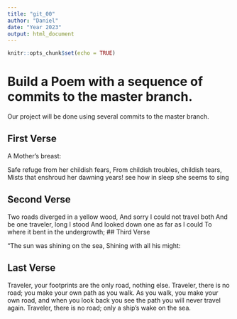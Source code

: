 ```yaml
---
title: "git_00"
author: "Daniel"
date: "Year 2023"
output: html_document
---
```


```r
knitr::opts_chunk$set(echo = TRUE)
```
# Build a Poem with a sequence of commits to the master branch.
Our project will be done using several commits to the master branch.
<!-- Do not modify or change any text in "!--" bracketed areas such as this --- these are instructions to
you, if you change any of this the git program will notice it and compromise your git merging strategy !-->

## First Verse 
<!--Put the first five lines of a poem by Lewis Carrol in this section!-->
A Mother's breast:

Safe refuge from her childish fears, 
From childish troubles, childish tears, 
Mists that enshroud her dawning years! 
see how in sleep she seems to sing 

## Second Verse
<!--Put the first five lines of a poem by Robert Frost here!-->

Two roads diverged in a yellow wood, 
And sorry I could not travel both 
And be one traveler, long I stood 
And looked down one as far as I could 
To where it bent in the undergrowth; 
## Third Verse
<!--Put the first two verses of The Walrus and the Carpenter here!-->

"The sun was shining on the sea, 
 Shining with all his might:

## Last Verse
<!--Put a short poem of your choice 8-20 lines,here!-->

Traveler, your footprints 
are the only road, nothing else. 
Traveler, there is no road; 
you make your own path as you walk. 
As you walk, you make your own road, 
and when you look back 
you see the path 
you will never travel again. 
Traveler, there is no road; 
only a ship's wake on the sea. 